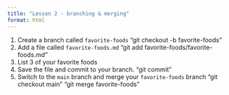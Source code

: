 ```yaml
---
title: "Lesson 2 - branching & merging"
format: html
---
```


1. Create a branch called `favorite-foods`
    "git checkout -b favorite-foods"
2. Add a file called `favorite-foods.md`
    "git add favorite-foods/favorite-foods.md"
3. List 3 of your favorite foods
4. Save the file and commit to your branch.
    "git commit"
5. Switch to the `main` branch and merge your `favorite-foods` branch
    "git checkout main"
    "git merge favorite-foods"